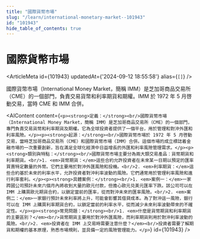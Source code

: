 ```yaml
---
title: "國際貨幣市場"
slug: "/learn/international-monetary-market--101943"
id: "101943"
hide_table_of_contents: true
---
```



# 國際貨幣市場

<ArticleMeta id={101943} updatedAt={'2024-09-12 18:55:58'} alias={`[]`} />
<div className='border-solid border-b border-t-0 my-4 border-[var(--ifm-color-gray-300)]' />

國際貨幣市場（International Money Market，簡稱 IMM）是芝加哥商品交易所（CME）的一個部門，負責交易貨幣和利率期貨和期權。IMM 於 1972 年 5 月啓動交易，當時 CME 和 IMM 合併。

<AIContent content={`<p><strong>定義：</strong><br/>國際貨幣市場（International Money Market，簡稱 IMM）是芝加哥商品交易所（CME）的一個部門，專門負責交易貨幣和利率期貨及期權。它為全球投資者提供了一個平台，用於管理和對沖外匯和利率風險。</p><p><strong>起源：</strong><br/>國際貨幣市場於 1972 年 5 月啓動交易，當時芝加哥商品交易所（CME）和國際貨幣市場（IMM）合併。這個市場的成立標誌着金融市場的一次重要創新，旨在滿足全球化經濟中日益增長的外匯和利率風險管理需求。</p><p><strong>類別與特點：</strong><br/>國際貨幣市場主要分為兩大類交易產品：貨幣期貨和利率期貨。<br/>1. <em>貨幣期貨：</em>這些合約允許投資者在未來某一日期以預定的匯率買賣特定數量的外幣。它們主要用於對沖外匯風險和投機。<br/>2. <em>利率期貨：</em>這些合約基於未來的利率水平，允許投資者對沖利率波動的風險。它們通常用於管理利率風險和進行利率套利。</p><p><strong>具體案例：</strong><br/>1. <em>案例一：</em>一家跨國公司預計未來六個月內將收到大量的歐元付款，但擔心歐元兑美元匯率下跌。該公司可以在 IMM 上購買歐元期貨合約，以鎖定當前的匯率，從而對沖未來的匯率風險。<br/>2. <em>案例二：</em>一家銀行預計未來利率將上升，可能會影響其借貸成本。為了對沖這一風險，銀行可以在 IMM 上購買利率期貨合約，以鎖定當前的利率水平，從而減少未來利率波動帶來的不確定性。</p><p><strong>常見問題：</strong><br/>1. <em>什麼是貨幣期貨和利率期貨的主要區別？</em><br/>貨幣期貨主要用於對沖外匯風險，而利率期貨則用於對沖利率波動的風險。<br/>2. <em>投資者在 IMM 上交易時需要注意什麼？</em><br/>投資者需要了解期貨和期權的基本原理，熟悉市場規則，並具備一定的風險管理能力。</p>`} id={101943} />
